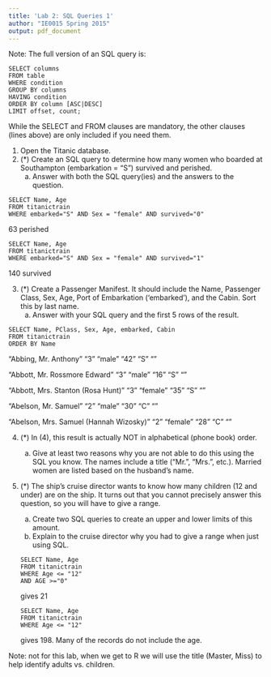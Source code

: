 ```yaml
---
title: 'Lab 2: SQL Queries 1'
author: "IE0015 Spring 2015"
output: pdf_document
---
```


Note: The full version of an SQL query is:

```
SELECT columns
FROM table
WHERE condition
GROUP BY columns
HAVING condition
ORDER BY column [ASC|DESC]
LIMIT offset, count;
```

While the SELECT and FROM clauses are mandatory, the other clauses (lines above) are only included if you need them.


1.  Open the Titanic database.
2.  (*) Create an SQL query to determine how many women who boarded at Southampton (embarkation = "S") survived and perished.
    a. Answer with both the SQL query(ies) and the answers to the question.
    
```
SELECT Name, Age
FROM titanictrain
WHERE embarked="S" AND Sex = "female" AND survived="0"
```
63 perished
```
SELECT Name, Age
FROM titanictrain
WHERE embarked="S" AND Sex = "female" AND survived="1"
```
140 survived

3.  (*) Create a Passenger Manifest. It should include the Name, Passenger Class, Sex, Age, Port of Embarkation ('embarked'), and the Cabin. Sort this by last name.  
    a. Answer with your SQL query and the first 5 rows of the result.
    
```
SELECT Name, PClass, Sex, Age, embarked, Cabin
FROM titanictrain
ORDER BY Name
```

"Abbing, Mr. Anthony"  "3"	"male"	"42"	"S"	""

"Abbott, Mr. Rossmore Edward"	"3"	"male"	"16"	"S"	""

"Abbott, Mrs. Stanton (Rosa Hunt)"	"3"	"female"	"35"	"S"	""

"Abelson, Mr. Samuel"	"2"	"male"	"30"	"C"	""

"Abelson, Mrs. Samuel (Hannah Wizosky)"	"2"	"female"	"28"	"C"	""


4.  (*) In (4), this result is actually NOT in alphabetical (phone book) order.  
    a. Give at least two reasons why you are not able to do this using the SQL you know.
    The names include a title ("Mr.", "Mrs.", etc.).  Married women are listed based on the husband's name.
    
5.  (*) The ship's cruise director wants to know how many children (12 and under) are on the ship. It turns out that you cannot precisely answer this question, so you will have to give a range.
    a.  Create two SQL queries to create an upper and lower limits of this amount.
    b.  Explain to the cruise director why you had to give a range when just using SQL.
```
SELECT Name, Age
FROM titanictrain
WHERE Age <= "12" 
AND AGE >="0"
```
gives 21
```
SELECT Name, Age
FROM titanictrain
WHERE Age <= "12" 
```
gives 198.  Many of the records do not include the age.

Note: not for this lab, when we get to R we will use the title (Master, Miss) to help identify adults vs. children.